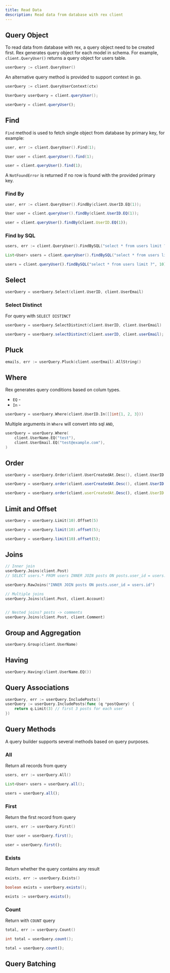```yaml
---
title: Read Data
description: Read data from database with rex client
---
```



## Query Object

To read data from database with rex, a query object need to be created first. Rex generates query object for each model in schema. For example, `client.QueryUser()` returns a query object for users table.

<Tabs groupId="generator">
  <TabItem value="go" label="Go" default>

```go
userQuery := client.QueryUser()
```

An alternative query method is provided to support context in go.

```go
userQuery := client.QueryUserContext(ctx)
```

  </TabItem>
  <TabItem value="java" label="Java">

```java
UserQuery userQuery = client.queryUser();
```

  </TabItem>
  <TabItem value="typescript" label="TypeScript">

```typescript
userQuery = client.queryUser();
```

  </TabItem>
</Tabs>

## Find

`Find` method is used to fetch single object from database by primary key, for example:

<Tabs groupId="generator">
  <TabItem value="go" label="Go" default>

```go
user, err := client.QueryUser().Find(1);
```

  </TabItem>
  <TabItem value="java" label="Java">

```java
User user = client.queryUser().find(1);
```

  </TabItem>
  <TabItem value="typescript" label="TypeScript">

```typescript
user = client.queryUser().find(1);
```

  </TabItem>
</Tabs>

A `NotFoundError` is returned if no row is found with the provided primary key.

### Find By

<Tabs groupId="generator">
  <TabItem value="go" label="Go" default>

```go
user, err := client.QueryUser().FindBy(client.UserID.EQ(1));
```

  </TabItem>
  <TabItem value="java" label="Java">

```java
User user = client.queryUser().findBy(client.UserID.EQ(1));
```

  </TabItem>
  <TabItem value="typescript" label="TypeScript">

```typescript
user = client.queryUser().findBy(client.UserID.EQ(1));
```

  </TabItem>
</Tabs>

### Find by SQL

<Tabs groupId="generator">
  <TabItem value="go" label="Go" default>

```go
users, err := client.QueryUser().FindBySQL("select * from users limit ?", 10)
```

  </TabItem>
  <TabItem value="java" label="Java">

```java
List<User> users = client.queryUser().findBySQL("select * from users limit ?", 10)
```

  </TabItem>
  <TabItem value="typescript" label="TypeScript">

```typescript
users = client.queryUser().findBySQL("select * from users limit ?", 10);
```

  </TabItem>
</Tabs>

## Select

<Tabs groupId="generator">
  <TabItem value="go" label="Go" default>

```go
userQuery = userQuery.Select(client.UserID, client.UserEmail)
```

  </TabItem>
  <TabItem value="java" label="Java"></TabItem>
  <TabItem value="typescript" label="TypeScript"></TabItem>
</Tabs>

### Select Distinct

For query with `SELECT DISTINCT`

<Tabs groupId="generator">
  <TabItem value="go" label="Go" default>

```go
userQuery = userQuery.SelectDistinct(client.UserID, client.UserEmail)
```

  </TabItem>
  <TabItem value="java" label="Java">

```java
userQuery = userQuery.selectDistinct(client.userID, client.userEmail);
```

  </TabItem>
  <TabItem value="typescript" label="TypeScript"></TabItem>
</Tabs>

## Pluck

```go
emails, err := userQuery.Pluck(client.userEmail).AllString()
```

## Where

Rex generates query conditions based on colum types.

- `EQ` -
- `In` -

```go
userQuery = userQuery.Where(client.UserID.In([]int{1, 2, 3}))
```

Multiple arguments in `Where` will convert into sql `AND`,

```go
userQuery = userQuery.Where(
	client.UserName.EQ("test"),
	client.UserEmail.EQ("test@example.com"),
)
```

## Order

<Tabs groupId="generator">
  <TabItem value="go" label="Go" default>

```go
userQuery = userQuery.Order(client.UserCreatedAt.Desc(), client.UserID.Asc())
```

  </TabItem>
  <TabItem value="java" label="Java">

```java
userQuery = userQuery.order(client.userCreatedAt.Desc(), client.UserID.Asc());
```

  </TabItem>
  <TabItem value="typescript" label="TypeScript">

```typescript
userQuery = userQuery.order(client.userCreatedAt.Desc(), client.UserID.Asc());
```

  </TabItem>
</Tabs>

## Limit and Offset

<Tabs groupId="generator">
  <TabItem value="go" label="Go" default>

```go
userQuery = userQuery.Limit(10).Offset(5)
```

  </TabItem>
  <TabItem value="java" label="Java">

```java
userQuery = userQuery.limit(10).offset(5);
```

  </TabItem>
  <TabItem value="typescript" label="TypeScript">

```typescript
userQuery = userQuery.limit(10).offset(5);
```

  </TabItem>
</Tabs>

## Joins

<Tabs groupId="generator">
  <TabItem value="go" label="Go" default>

```go
// Inner join
userQuery.Joins(client.Post)
// SELECT users.* FROM users INNER JOIN posts ON posts.user_id = users.id

userQuery.RawJoins("INNER JOIN posts ON posts.user_id = users.id")

// Multiple joins
userQuery.Joins(client.Post, client.Account)


// Nested joins? posts -> comments
userQuery.Joins(client.Post, client.Comment)
```

  </TabItem>
  <TabItem value="java" label="Java"></TabItem>
  <TabItem value="typescript" label="TypeScript"></TabItem>
</Tabs>

## Group and Aggregation

<Tabs groupId="generator">
  <TabItem value="go" label="Go" default>

```go
userQuery.Group(client.UserName)
```

  </TabItem>
  <TabItem value="java" label="Java"></TabItem>
  <TabItem value="typescript" label="TypeScript"></TabItem>
</Tabs>

## Having

<Tabs groupId="generator">
  <TabItem value="go" label="Go" default>

```go
userQuery.Having(client.UserName.EQ())
```

  </TabItem>
  <TabItem value="java" label="Java"></TabItem>
  <TabItem value="typescript" label="TypeScript"></TabItem>
</Tabs>

## Query Associations

<Tabs groupId="generator">
  <TabItem value="go" label="Go" default>

```go
userQuery, err := userQuery.IncludePosts()
userQuery := userQuery.IncludePosts(func (q *postQuery) {
	return q.Limit(3) // first 3 posts for each user
})
```

  </TabItem>
  <TabItem value="java" label="Java"></TabItem>
  <TabItem value="typescript" label="TypeScript"></TabItem>
</Tabs>

## Query Methods

A query builder supports several methods based on query purposes.

### All

Return all records from query

<Tabs groupId="generator">
  <TabItem value="go" label="Go" default>

```go
users, err := userQuery.All()
```

  </TabItem>
  <TabItem value="java" label="Java">

```java
List<User> users = userQuery.all();
```

  </TabItem>
  <TabItem value="typescript" label="TypeScript">

```typescript
users = userQuery.all();
```

  </TabItem>
</Tabs>

### First

Return the first record from query

<Tabs groupId="generator">
  <TabItem value="go" label="Go" default>

```go
users, err := userQuery.First()
```

  </TabItem>
  <TabItem value="java" label="Java">

```java
User user = userQuery.first();
```

  </TabItem>
  <TabItem value="typescript" label="TypeScript">

```typescript
user = userQuery.first();
```

  </TabItem>
</Tabs>

### Exists

Return whether the query contains any result

<Tabs groupId="generator">
  <TabItem value="go" label="Go" default>

```go
exists, err := userQuery.Exists()
```

  </TabItem>
  <TabItem value="java" label="Java">

```java
boolean exists = userQuery.exists();
```

  </TabItem>
  <TabItem value="typescript" label="TypeScript">

```typescript
exists := userQuery.exists();
```

  </TabItem>
</Tabs>

### Count

Return with `COUNT` query

<Tabs groupId="generator">
  <TabItem value="go" label="Go" default>

```go
total, err := userQuery.Count()
```

  </TabItem>
  <TabItem value="java" label="Java">

```java
int total = userQuery.count();
```

  </TabItem>
  <TabItem value="typescript" label="TypeScript">

```typescript
total = userQuery.count();
```

  </TabItem>
</Tabs>

## Query Batching
